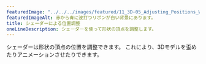 ---
featuredImage: "../../../images/featured/11_3D-05_Adjusting_Positions_With_A_Shader-thumbnail.png"
featuredImageAlt: 赤から青に波打つリボンが白い背景にあります。
title: シェーダーによる位置調整
oneLineDescription: シェーダーを使って形状の頂点を調整します。
---

シェーダーは形状の頂点の位置を調整できます。
これにより、3Dモデルを歪めたりアニメーションさせたりできます。